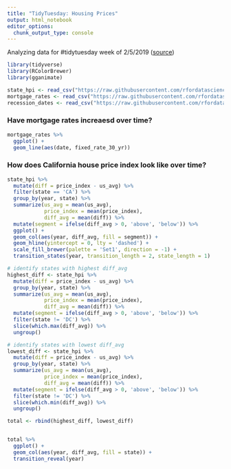 ```yaml
---
title: "TidyTuesday: Housing Prices"
output: html_notebook
editor_options: 
  chunk_output_type: console
---
```


Analyzing data for #tidytuesday week of 2/5/2019 ([source](https://github.com/rfordatascience/tidytuesday/tree/master/data/2019/2019-02-05))

```r
library(tidyverse)
library(RColorBrewer)
library(gganimate)

state_hpi <- read_csv("https://raw.githubusercontent.com/rfordatascience/tidytuesday/master/data/2019/2019-02-05/state_hpi.csv")
mortgage_rates <- read_csv("https://raw.githubusercontent.com/rfordatascience/tidytuesday/master/data/2019/2019-02-05/mortgage.csv")
recession_dates <- read_csv("https://raw.githubusercontent.com/rfordatascience/tidytuesday/master/data/2019/2019-02-05/recessions.csv")
```


### Have mortgage rates increaesd over time?
```r
mortgage_rates %>%
  ggplot() +
  geom_line(aes(date, fixed_rate_30_yr))
```

### How does California house price index look like over time?
```r
state_hpi %>%
  mutate(diff = price_index - us_avg) %>% 
  filter(state == 'CA') %>%
  group_by(year, state) %>%
  summarize(us_avg = mean(us_avg),
            price_index = mean(price_index),
            diff_avg = mean(diff)) %>%
  mutate(segment = ifelse(diff_avg > 0, 'above', 'below')) %>%
  ggplot() + 
  geom_col(aes(year, diff_avg, fill = segment)) +
  geom_hline(yintercept = 0, lty = 'dashed') +
  scale_fill_brewer(palette = 'Set1', direction = -1) +
  transition_states(year, transition_length = 2, state_length = 1)
```


```r
# identify states with highest diff_avg
highest_diff <- state_hpi %>%
  mutate(diff = price_index - us_avg) %>% 
  group_by(year, state) %>%
  summarize(us_avg = mean(us_avg),
            price_index = mean(price_index),
            diff_avg = mean(diff)) %>%
  mutate(segment = ifelse(diff_avg > 0, 'above', 'below')) %>%
  filter(state != 'DC') %>%
  slice(which.max(diff_avg)) %>%
  ungroup()

# identify states with lowest diff_avg
lowest_diff <- state_hpi %>%
  mutate(diff = price_index - us_avg) %>% 
  group_by(year, state) %>%
  summarize(us_avg = mean(us_avg),
            price_index = mean(price_index),
            diff_avg = mean(diff)) %>%
  mutate(segment = ifelse(diff_avg > 0, 'above', 'below')) %>%
  filter(state != 'DC') %>%
  slice(which.min(diff_avg)) %>%
  ungroup()

total <- rbind(highest_diff, lowest_diff)


total %>% 
  ggplot() +
  geom_col(aes(year, diff_avg, fill = state)) +
  transition_reveal(year)
```

